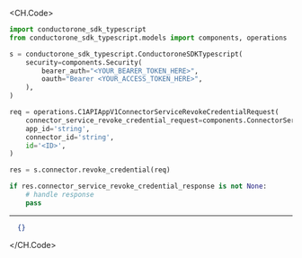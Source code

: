 
<CH.Code>
```python RevokeCredential.py
import conductorone_sdk_typescript
from conductorone_sdk_typescript.models import components, operations

s = conductorone_sdk_typescript.ConductoroneSDKTypescript(
    security=components.Security(
        bearer_auth="<YOUR_BEARER_TOKEN_HERE>",
        oauth="Bearer <YOUR_ACCESS_TOKEN_HERE>",
    ),
)

req = operations.C1APIAppV1ConnectorServiceRevokeCredentialRequest(
    connector_service_revoke_credential_request=components.ConnectorServiceRevokeCredentialRequest(),
    app_id='string',
    connector_id='string',
    id='<ID>',
)

res = s.connector.revoke_credential(req)

if res.connector_service_revoke_credential_response is not None:
    # handle response
    pass
```
---

```json Example Response
  {}
```
</CH.Code>
